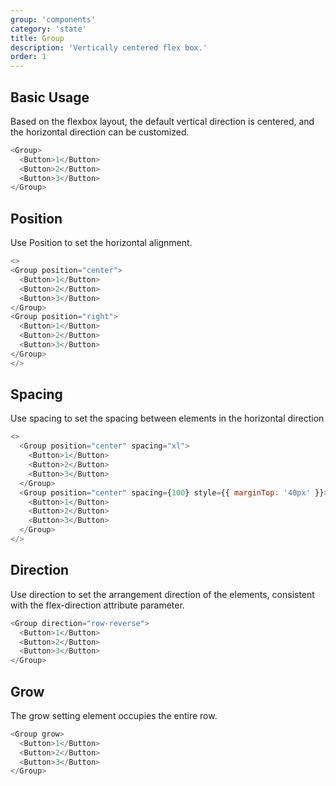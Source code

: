 ```yaml
---
group: 'components'
category: 'state'
title: Group
description: 'Vertically centered flex box.'
order: 1
---
```


## Basic Usage

Based on the flexbox layout, the default vertical direction is centered, and the horizontal direction can be customized.

```js live=true
<Group>
  <Button>1</Button>
  <Button>2</Button>
  <Button>3</Button>
</Group>
```

## Position

Use Position to set the horizontal alignment.

```js live=true
<>
<Group position="center">
  <Button>1</Button>
  <Button>2</Button>
  <Button>3</Button>
</Group>
<Group position="right">
  <Button>1</Button>
  <Button>2</Button>
  <Button>3</Button>
</Group>
</>
```

## Spacing

Use spacing to set the spacing between elements in the horizontal direction

```js live=true
<>
  <Group position="center" spacing="xl">
    <Button>1</Button>
    <Button>2</Button>
    <Button>3</Button>
  </Group>
  <Group position="center" spacing={100} style={{ marginTop: '40px' }}>
    <Button>1</Button>
    <Button>2</Button>
    <Button>3</Button>
  </Group>
</>
```

## Direction

Use direction to set the arrangement direction of the elements, consistent with the flex-direction attribute parameter.

```js live=true
<Group direction="row-reverse">
  <Button>1</Button>
  <Button>2</Button>
  <Button>3</Button>
</Group>
```

## Grow

The grow setting element occupies the entire row.

```js live=true
<Group grow>
  <Button>1</Button>
  <Button>2</Button>
  <Button>3</Button>
</Group>
```
